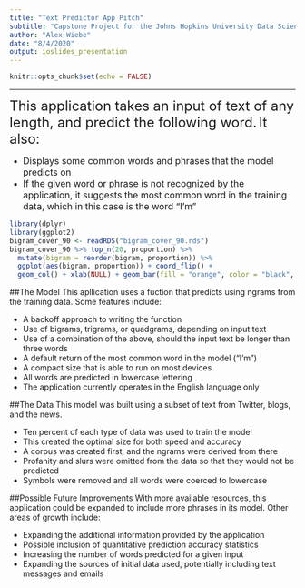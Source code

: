 ```yaml
---
title: "Text Predictor App Pitch"
subtitle: "Capstone Project for the Johns Hopkins University Data Science Coursera Specialization"
author: "Alex Wiebe"
date: "8/4/2020"
output: ioslides_presentation
---
```


```r
knitr::opts_chunk$set(echo = FALSE)
```

***
<font size="5">This application takes an input of text of any length, and predict the following word.</font> 
<font size = "5">It also:</font>

- <font size="3">Displays some common words and phrases that the model predicts on</font> 
- <font size="3">If the given word or phrase is not recognized by the application, it suggests the most common word in the training data, which in this case is the word "I'm"</font> 
``` r
library(dplyr)
library(ggplot2)
bigram_cover_90 <- readRDS("bigram_cover_90.rds")
bigram_cover_90 %>% top_n(20, proportion) %>% 
  mutate(bigram = reorder(bigram, proportion)) %>%
  ggplot(aes(bigram, proportion)) + coord_flip() +
  geom_col() + xlab(NULL) + geom_bar(fill = "orange", color = "black", stat = "identity" )
```

##The Model 
This apllication uses a fuction that predicts using ngrams from the training data.
Some features include: 

- A backoff approach to writing the function
- Use of bigrams, trigrams, or quadgrams, depending on input text
- Use of a combination of the above, should the input text be longer than three words
- A default return of the most common word in the model ("I'm")
- A compact size that is able to run on most devices
- All words are predicted in lowercase lettering
- The application currently operates in the English language only

##The Data
This model was built using a subset of text from Twitter, blogs, and the news. 

- Ten percent of each type of data was used to train the model 
- This created the optimal size for both speed and accuracy
- A corpus was created first, and the ngrams were derived from there
- Profanity and slurs were omitted from the data so that they would not be predicted
- Symbols were removed and all words were coerced to lowercase

##Possible Future Improvements
With more available resources, this application could be expanded to include more phrases in its model.
Other areas of growth include: 

- Expanding the additional information provided by the application 
- Possible inclusion of quantitative prediction accuracy statistics 
- Increasing the number of words predicted for a given input
- Expanding the sources of initial data used, potentially including text messages and emails
